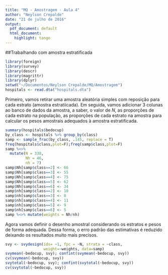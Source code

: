 ```yaml
---
title: "MQ - Amostragem - Aula 4"
author: "Neylson Crepalde"
date: "21 de julho de 2016"
output:
  pdf_document: default
  html_document:
    highlight: tango
---
```


##Trabalhando com amostra estratificada

```r
library(foreign)
library(survey)
library(descr)
library(magrittr)
library(dplyr)
setwd("~/Documentos/Neylson Crepalde/MQ/Amostragem")
hospitals <- read.dta("hospitals.dta")
```

Primeiro, vamos retirar uma amostra aleatória simples com reposição para cada estrato (amostra estratiicada). Em seguida, vamos adicionar 3 colunas ao banco de dados da amostra, a saber, o valor de $N$, as proporções de cada estrato na população, as proporções de cada estrato na amostra para calcular os pesos amostrais adequados à amostra estratificada.

```r
summary(hospitals$bedocup)
by_class <- hospitals %>% group_by(class)
samp <- sample_frac(by_class, .145, replace = T)
freq(hospitals$class,plot=F);freq(samp$class,plot=F)
samp %<>% 
  mutate(N = 338,
         Nh = 46,
         nh = 7)
samp$Nh[samp$class==2] <- 66
samp$Nh[samp$class==3] <- 55
samp$Nh[samp$class==4] <- 75
samp$Nh[samp$class==5] <- 62
samp$Nh[samp$class==6] <- 34
samp$nh[samp$class==2] <- 10
samp$nh[samp$class==3] <- 8
samp$nh[samp$class==4] <- 11
samp$nh[samp$class==5] <- 9
samp$nh[samp$class==6] <- 5
samp %<>% mutate(weights = Nh/nh)
```

Agora vamos definir o desenho amostral considerando os estratos e pesos de forma adequada. Dessa forma, o erro padrão das estimativas é reduzido deixando os resultados muito mais precisos.

```r
svy <- svydesign(ids= ~1, fpc = ~N, strata = ~class, 
                 weight=~weights, data=samp)
svymean(~bedocup, svy); confint(svymean(~bedocup, svy))
cv(svymean(~bedocup, svy))
svytotal(~bedocup, svy); confint(svytotal(~bedocup, svy))
cv(svytotal(~bedocup, svy))
```

